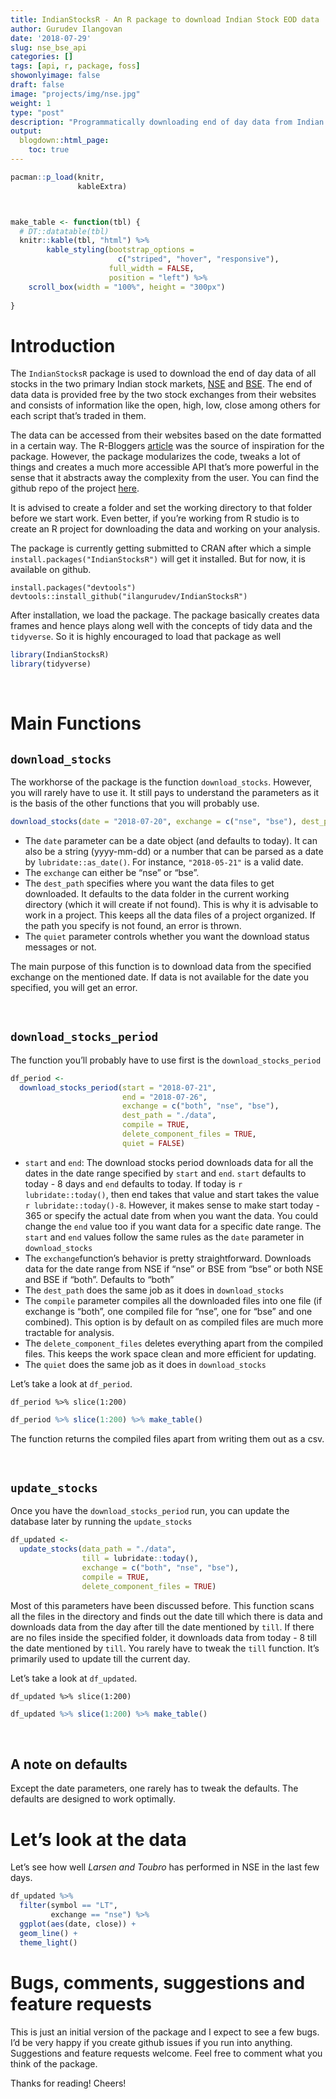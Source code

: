 ```yaml
---
title: IndianStocksR - An R package to download Indian Stock EOD data
author: Gurudev Ilangovan
date: '2018-07-29'
slug: nse_bse_api
categories: []
tags: [api, r, package, foss]
showonlyimage: false
draft: false
image: "projects/img/nse.jpg"
weight: 1
type: "post"
description: "Programmatically downloading end of day data from Indian stock markets, NSE and BSE."
output:
  blogdown::html_page:
    toc: true
---
```



```r
pacman::p_load(knitr,
               kableExtra)



make_table <- function(tbl) {
  # DT::datatable(tbl)
  knitr::kable(tbl, "html") %>%
        kable_styling(bootstrap_options =
                        c("striped", "hover", "responsive"),
                      full_width = FALSE,
                      position = "left") %>% 
    scroll_box(width = "100%", height = "300px")
    
}
```

# Introduction

The `IndianStocksR` package is used to download the end of day  data of all stocks in the two primary Indian stock markets, [NSE](http://nseindia.com/) and [BSE](https://www.bseindia.com/). The end of data data is provided free by the two stock exchanges from their websites and consists of information like the open, high, low, close among others for each script that's traded in them. 

The data can be accessed from their websites based on the date formatted in a certain way. The R-Bloggers [article](https://www.r-bloggers.com/extracting-eod-data-from-nse/) was the source of inspiration for the package. However, the package modularizes the code, tweaks a lot of things and creates a much more accessible API that's more powerful in the sense that it abstracts away the complexity from the user. You can find the github repo of the project [here](https://github.com/ilangurudev/IndianStocksR).

It is advised to create a folder and set the working directory to that folder before we start work. Even better, if you're working from R studio is to create an R project for downloading the data and working on your analysis.

The package is currently getting submitted to CRAN after which a simple `install.packages("IndianStocksR")` will get it installed. But for now, it is available on github. 

```
install.packages("devtools")
devtools::install_github("ilangurudev/IndianStocksR")
```

After installation, we load the package. The package basically creates data frames and hence plays along well with the concepts of tidy data and the `tidyverse`. So it is highly encouraged to load that package as well
```r
library(IndianStocksR)
library(tidyverse)
```

<br>

# Main Functions

## `download_stocks`

The workhorse of the package is the function `download_stocks`. However, you will rarely have to use it. It still pays to understand the parameters as it is the basis of the other functions that you will probably use. 
```r
download_stocks(date = "2018-07-20", exchange = c("nse", "bse"), dest_path = "./data", quiet = FALSE)
```

- The `date` parameter can be a date object (and defaults to today). It can also be a string (yyyy-mm-dd) or a number that can be parsed as a date by `lubridate::as_date()`. For instance, `"2018-05-21"` is a valid date. 
- The `exchange` can either be "nse" or "bse".
- The `dest_path` specifies where you want the data files to get downloaded. It defaults to the data folder in the current working directory (which it will create if not found). This is why it is advisable to work in a project. This keeps all the data files of a project organized. If the path you specify is not found, an error is thrown. 
- The `quiet` parameter controls whether you want the download status messages or not.

The main purpose of this function is to download data from the specified exchange on the mentioned date. If data is not available for the date you specified, you will get an error. 

<br>

## `download_stocks_period`

The function you'll probably have to use first is the `download_stocks_period`  

```r
df_period <- 
  download_stocks_period(start = "2018-07-21",
                         end = "2018-07-26",
                         exchange = c("both", "nse", "bse"),
                         dest_path = "./data",
                         compile = TRUE,
                         delete_component_files = TRUE,
                         quiet = FALSE)
```

- `start` and `end`: The download stocks period downloads data for all the dates in the date range specified by `start` and `end`. `start` defaults to today - 8 days and `end` defaults to today. If today is `r lubridate::today()`, then end takes that value and start takes the value `r lubridate::today()-8`. However, it makes sense to make start today - 365 or specify the actual date from when you want the data. You could change the `end` value too if you want data for a specific date range. The `start` and `end` values follow the same rules as the `date` parameter in `download_stocks`
- The `exchange`function's behavior is pretty straightforward. Downloads data for the date range from NSE if "nse" or BSE from "bse" or both NSE and BSE if "both". Defaults to "both"
- The `dest_path` does the same job as it does in `download_stocks`
- The `compile` parameter compiles all the downloaded files into one file (if exchange is "both", one compiled file for "nse", one for "bse" and one combined). This option is by default on as compiled files are much more tractable for analysis. 
- The `delete_component_files` deletes everything apart from the compiled files. This keeps the work space clean and more efficient for updating.
- The `quiet` does the same job as it does in `download_stocks`

Let's take a look at `df_period`.
```
df_period %>% slice(1:200)
```
```r
df_period %>% slice(1:200) %>% make_table()
```

The function returns the compiled files apart from writing them out as a csv. 

<br>

## `update_stocks`

Once you have the `download_stocks_period` run, you can update the database later by running the `update_stocks`
```r
df_updated <- 
  update_stocks(data_path = "./data",
                till = lubridate::today(),
                exchange = c("both", "nse", "bse"),
                compile = TRUE,
                delete_component_files = TRUE)
```


Most of this parameters have been discussed before. This function scans all the files in the directory and finds out the date till which there is data and downloads data from the day after till the date mentioned by `till`. If there are no files inside the specified folder, it downloads data from today - 8 till the date mentioned by `till`. You rarely have to tweak the `till` function. It's primarily used to update till the current day. 

Let's take a look at `df_updated`.
```
df_updated %>% slice(1:200)
```
```r
df_updated %>% slice(1:200) %>% make_table()
```

<br>

## A note on defaults

Except the date parameters, one rarely has to tweak the defaults. The defaults are designed to work optimally. 

# Let's look at the data

Let's see how well *Larsen and Toubro* has performed in NSE in the last few days. 

```r

df_updated %>% 
  filter(symbol == "LT",
         exchange == "nse") %>% 
  ggplot(aes(date, close)) +
  geom_line() +
  theme_light()

```

# Bugs, comments, suggestions and feature requests

This is just an initial version of the package and I expect to see a few bugs. I'd be very happy if you create github issues if you run into anything. Suggestions and feature requests welcome. Feel free to comment what you think of the package.

Thanks for reading! Cheers!

